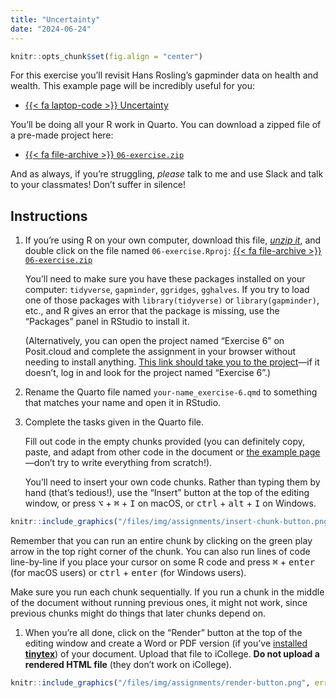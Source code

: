 ```yaml
---
title: "Uncertainty"
date: "2024-06-24"
---
```


```r
knitr::opts_chunk$set(fig.align = "center")
```

For this exercise you'll revisit Hans Rosling's gapminder data on health and wealth. This example page will be incredibly useful for you:

- [{{< fa laptop-code >}} Uncertainty](/example/06-example.qmd)

You'll be doing all your R work in Quarto. You can download a zipped file of a pre-made project here:

- [{{< fa file-archive >}} `06-exercise.zip`](/projects/06-exercise.zip)

And as always, if you're struggling, *please* talk to me and use Slack and talk to your classmates! Don't suffer in silence!


## Instructions

1. If you're using R on your own computer, download this file, [*unzip it*](/resource/unzipping.qmd), and double click on the file named `06-exercise.Rproj`: [{{< fa file-archive >}} `06-exercise.zip`](/projects/06-exercise.zip)

   You'll need to make sure you have these packages installed on your computer: `tidyverse`, `gapminder`, `ggridges`, `gghalves`. If you try to load one of those packages with `library(tidyverse)` or `library(gapminder)`, etc., and R gives an error that the package is missing, use the "Packages" panel in RStudio to install it.

   (Alternatively, you can open the project named "Exercise 6" on Posit.cloud and complete the assignment in your browser without needing to install anything. [This link should take you to the project](https://posit.cloud/spaces/517869/content/8250365)—if it doesn't, log in and look for the project named "Exercise 6".)

2. Rename the Quarto file named `your-name_exercise-6.qmd` to something that matches your name and open it in RStudio.

3. Complete the tasks given in the Quarto file. 

   Fill out code in the empty chunks provided (you can definitely copy, paste, and adapt from other code in the document or [the example page](/example/06-example.qmd)—don't try to write everything from scratch!).

   You'll need to insert your own code chunks. Rather than typing them by hand (that's tedious!), use the "Insert" button at the top of the editing window, or press  <kbd>⌥</kbd> + <kbd>⌘</kbd> + <kbd>I</kbd> on macOS, or <kbd>ctrl</kbd> + <kbd>alt</kbd> + <kbd>I</kbd> on Windows.

```r
knitr::include_graphics("/files/img/assignments/insert-chunk-button.png", error = FALSE)
```

   Remember that you can run an entire chunk by clicking on the green play arrow in the top right corner of the chunk. You can also run lines of code line-by-line if you place your cursor on some R code and press <kbd>⌘</kbd> + <kbd>enter</kbd> (for macOS users) or <kbd>ctrl</kbd> + <kbd>enter</kbd> (for Windows users).

   Make sure you run each chunk sequentially. If you run a chunk in the middle of the document without running previous ones, it might not work, since previous chunks might do things that later chunks depend on.

1. When you're all done, click on the "Render" button at the top of the editing window and create a Word or PDF version (if you've [installed **tinytex**](/resource/install.qmd#install-tinytex)) of your document. Upload that file to iCollege. **Do not upload a rendered HTML file** (they don't work on iCollege).

```r
knitr::include_graphics("/files/img/assignments/render-button.png", error = FALSE)
```
